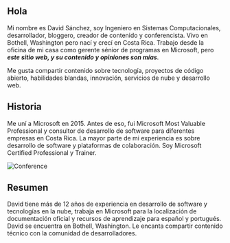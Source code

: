 ## Hola

Mi nombre es David Sánchez, soy Ingeniero en Sistemas Computacionales, desarrollador, bloggero, creador de contenido y conferencista. Vivo en Bothell, Washington pero nací y crecí en Costa Rica. Trabajo desde la oficina de mi casa como gerente sénior de programas en Microsoft, pero ***este sitio web, y su contenido y opiniones son mías***. 

Me gusta compartir contenido sobre tecnología, proyectos de código abierto, habilidades blandas, innovación, servicios de nube y desarrollo web.

## Historia

Me uní a Microsoft en 2015. Antes de eso, fui Microsoft Most Valuable Professional y consultor de desarrollo de software para diferentes empresas en Costa Rica. La mayor parte de mi experiencia es sobre desarrollo de software y plataformas de colaboración. Soy Microsoft Certified Professional y Trainer.

![Conference](pathname:///img/DevOps-Conference.jpg)

## Resumen

David tiene más de 12 años de experiencia en desarrollo de software y tecnologías en la nube, trabaja en Microsoft para la localización de documentación oficial y recursos de aprendizaje para español y portugués. David se encuentra en Bothell, Washington. Le encanta compartir contenido técnico con la comunidad de desarrolladores.